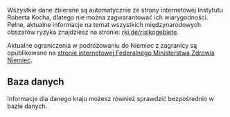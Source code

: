 Wszystkie dane zbierane są automatycznie ze strony internetowej Instytutu Roberta Kocha,
dlatego nie można zagwarantować ich wiarygodności.
Pełne, aktualne informacje na temat wszystkich międzynarodowych
obszarów ryzyka znajdziesz na stronie: [rki.de/risikogebiete](rki.de/risikogebiete).

Aktualne ograniczenia w podróżowaniu do
Niemiec z zagranicy są opublikowane na
[stronie internetowej Federalnego Ministerstwa Zdrowia Niemiec](https://www.bundesgesundheitsministerium.de/en/coronavirus/current-information-for-travellers).

## Baza danych

Informacje dla danego kraju możesz również sprawdzić bezpośrednio w bazie danych.
